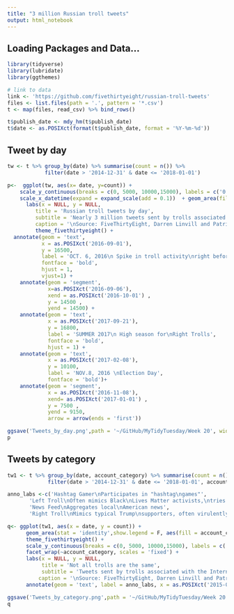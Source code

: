 ```yaml
---
title: "3 million Russian troll tweets"
output: html_notebook
---
```


## Loading Packages and Data...

```r
library(tidyverse)
library(lubridate)
library(ggthemes)

# link to data
link <- 'https://github.com/fivethirtyeight/russian-troll-tweets'
files <- list.files(path = '.', pattern = '*.csv')
t <- map(files, read_csv) %>% bind_rows()

t$publish_date <- mdy_hm(t$publish_date)
t$date <- as.POSIXct(format(t$publish_date, format = '%Y-%m-%d')) 

```

## Tweet by day
```r
tw <- t %>% group_by(date) %>% summarise(count = n()) %>%
            filter(date > '2014-12-31' & date <= '2018-01-01')

p<-  ggplot(tw, aes(x= date, y=count)) +
    scale_y_continuous(breaks = c(0, 5000, 10000,15000), labels = c('0', '5', '10', '15k'))+
    scale_x_datetime(expand = expand_scale(add = 0.1))  + geom_area(fill= 'coral')+
      labs(x = NULL, y = NULL,
         title = 'Russian troll tweets by day',
         subtitle = 'Nearly 3 million tweets sent by trolls associated with the Internet Research Agency',
         caption = '\nSource: FiveThirtyEight, Darren Linvill and Patrick Warren \nPlot: Joe Salami') +
         theme_fivethirtyeight() +
  annotate(geom = 'text', 
           x = as.POSIXct('2016-09-01'), 
           y = 16500, 
           label = 'OCT. 6, 2016\n Spike in troll activity\nright before WikiLeaks\nreleases Clinton\ncampaign emails',
           fontface = 'bold', 
           hjust = 1, 
           vjust=1) +
    annotate(geom = 'segment',
             x=as.POSIXct('2016-09-06'), 
             xend = as.POSIXct('2016-10-01') , 
             y = 14500 , 
             yend = 14500) +
    annotate(geom = 'text', 
             x = as.POSIXct('2017-09-21'), 
             y = 16800, 
             label = 'SUMMER 2017\n High season for\nRight Trolls',
             fontface = 'bold', 
             hjust = 1) +
    annotate(geom = 'text',  
             x = as.POSIXct('2017-02-08'), 
             y = 10100, 
             label = 'NOV.8, 2016 \nElection Day', 
             fontface = 'bold')+
    annotate(geom = 'segment',
             x = as.POSIXct('2016-11-08'), 
             xend= as.POSIXct('2017-01-01') , 
             y = 7500 , 
             yend = 9150, 
             arrow = arrow(ends = 'first'))

ggsave('Tweets_by_day.png',path = '~/GitHub/MyTidyTuesday/Week 20', width = 10, height = 10)
p
```

## Tweets by category
```r
  
tw1 <- t %>% group_by(date, account_category) %>% summarise(count = n()) %>%
             filter(date > '2014-12-31' & date <= '2018-01-01', account_category %in% c("RightTroll","LeftTroll" ,"HashtagGamer","NewsFeed"))

anno_labs <-c('Hashtag Gamer\nParticipates in "hashtag\ngames"',
       'Left Troll\nOften mimics Black\nLives Matter activists,\ntries to divide the Democractic party',
       'News Feed\nAggregates local\nAmerican news',
       'Right Troll\nMimics typical Trump\nsupporters, often virulently\nanti-immigrant')

q<- ggplot(tw1, aes(x = date, y = count)) +
      geom_area(stat = 'identity',show.legend = F, aes(fill = account_category)) +
      theme_fivethirtyeight() + 
      scale_y_continuous(breaks = c(0, 5000, 10000,15000), labels = c('0', '5', '10', '15k'))+
      facet_wrap(~account_category, scales = 'fixed') +
      labs(x = NULL, y = NULL,
           title = 'Not all trolls are the same',
           subtitle = 'Tweets sent by trolls associated with the Internet Research Agency, as classified by Clemson researchers',
          caption = '\nSource: FiveThirtyEight, Darren Linvill and Patrick Warren \nPlot: Joe Salami') +
      annotate(geom = 'text', label = anno_labs, x = as.POSIXct('2015-02-01'), y = 11000,ymax = 15000, fontface = 'bold', hjust = 0)

ggsave('Tweets_by_category.png',path = '~/GitHub/MyTidyTuesday/Week 20', width = 10, height = 10)
q
```

